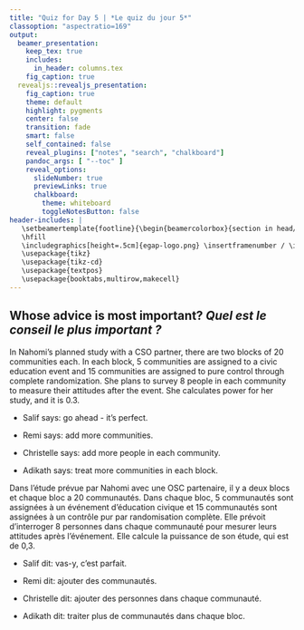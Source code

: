 ```yaml
---
title: "Quiz for Day 5 | *Le quiz du jour 5*"
classoption: "aspectratio=169"
output:
  beamer_presentation:
    keep_tex: true
    includes:
      in_header: columns.tex
    fig_caption: true
  revealjs::revealjs_presentation:
    fig_caption: true
    theme: default
    highlight: pygments
    center: false
    transition: fade
    smart: false
    self_contained: false
    reveal_plugins: ["notes", "search", "chalkboard"]
    pandoc_args: [ "--toc" ]
    reveal_options:
      slideNumber: true
      previewLinks: true
      chalkboard:
        theme: whiteboard
        toggleNotesButton: false
header-includes: |
   \setbeamertemplate{footline}{\begin{beamercolorbox}{section in head/foot}
   \hfill
   \includegraphics[height=.5cm]{egap-logo.png} \insertframenumber / \inserttotalframenumber \end{beamercolorbox}}
   \usepackage{tikz}
   \usepackage{tikz-cd}
   \usepackage{textpos}
   \usepackage{booktabs,multirow,makecell}
---
```

## Whose advice is most important? *Quel est le conseil le plus important ?*
\footnotesize

In Nahomi's planned study with a CSO partner, there are two blocks of 20 communities each. In each block, 5 communities are assigned to a civic education event and 15 communities are assigned to pure control through complete randomization. She plans to survey 8 people in each community to measure their attitudes after the event. She calculates power for her study, and it is 0.3.

-   Salif says: go ahead - it's perfect.

-   Remi says: add more communities.

-   Christelle says: add more people in each community.

-   Adikath says: treat more communities in each block.

<!-- Who's right? -->

<!-- ## Question  -->

Dans l'étude prévue par Nahomi avec une OSC partenaire, il y a deux blocs et chaque bloc a 20 communautés. Dans chaque bloc, 5 communautés sont assignées à un événement d'éducation civique et 15 communautés sont assignées à un contrôle pur par randomisation complète. Elle prévoit d'interroger 8 personnes dans chaque communauté pour mesurer leurs attitudes après l'événement. Elle calcule la puissance de son étude, qui est de 0,3.

-   Salif dit: vas-y, c'est parfait.

-   Remi dit: ajouter des communautés.

-   Christelle dit: ajouter des personnes dans chaque communauté.

-   Adikath dit: traiter plus de communautés dans chaque bloc.

<!-- Qui a raison? -->

